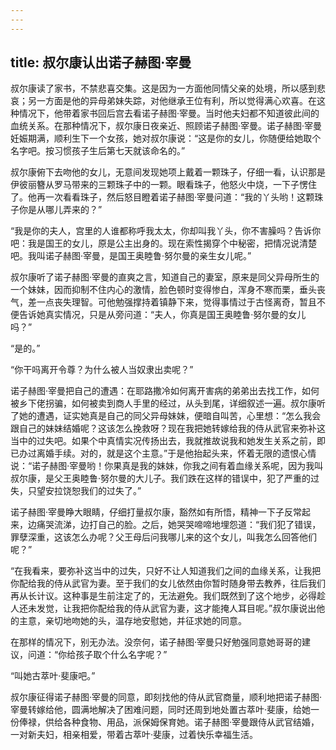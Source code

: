 ```yaml
---
---
---
```

title: 叔尔康认出诺子赫图·宰曼
---




叔尔康读了家书，不禁悲喜交集。这是因为一方面他同情父亲的处境，所以感到悲哀；另一方面是他的异母弟妹失踪，对他继承王位有利，所以觉得满心欢喜。在这种情况下，他带着家书回后宫去看诺子赫图·宰曼。当时他夫妇都不知道彼此间的血统关系。在那种情况下，叔尔康日夜亲近、照顾诺子赫图·宰曼。诺子赫图·宰曼妊娠期满，顺利生下一个女孩，她对叔尔康说：“这是你的女儿，你随便给她取个名字吧。按习惯孩子生后第七天就该命名的。”

叔尔康俯下去吻他的女儿，无意间发现她项上戴着一颗珠子，仔细一看，认识那是伊彼丽簪从罗马带来的三颗珠子中的一颗。眼看珠子，他怒火中烧，一下子愣住了。他再一次看看珠子，然后怒目瞪着诺子赫图·宰曼问道：“我的丫头哟！这颗珠子你是从哪儿弄来的？”

“我是你的夫人，宫里的人谁都称呼我太太，你却叫我丫头，你不害臊吗？告诉你吧：我是国王的女儿，原是公主出身的。现在索性揭穿个中秘密，把情况说清楚吧。我叫诺子赫图·宰曼，是国王奥睦鲁·努尔曼的亲生女儿呢。”

叔尔康听了诺子赫图·宰曼的直爽之言，知道自己的妻室，原来是同父异母所生的一个妹妹，因而抑制不住内心的激情，脸色顿时变得惨白，浑身不寒而栗，垂头丧气，差一点丧失理智。可他勉强撑持着镇静下来，觉得事情过于古怪离奇，暂且不便告诉她真实情况，只是从旁问道：“夫人，你真是国王奥睦鲁·努尔曼的女儿吗？”

“是的。”

“你干吗离开令尊？为什么被人当奴隶出卖呢？”

诺子赫图·宰曼把自己的遭遇：在耶路撒冷如何离开害病的弟弟出去找工作，如何被乡下佬拐骗，如何被卖到商人手里的经过，从头到尾，详细叙述一遍。叔尔康听了她的遭遇，证实她真是自己的同父异母妹妹，便暗自叫苦，心里想：“怎么我会跟自己的妹妹结婚呢？这该怎么挽救呀？现在我把她转嫁给我的侍从武官来弥补这当中的过失吧。如果个中真情实况传扬出去，我就推故说我和她发生关系之前，即已办过离婚手续。对的，就是这个主意。”于是他抬起头来，怀着无限的遗恨心情说：“诺子赫图·宰曼哟！你果真是我的妹妹，你我之间有着血缘关系呢，因为我叫叔尔康，是父王奥睦鲁·努尔曼的大儿子。我们跌在这样的错误中，犯了严重的过失，只望安拉饶恕我们的过失了。”

诺子赫图·宰曼睁大眼睛，仔细打量叔尔康，豁然如有所悟，精神一下子反常起来，边痛哭流涕，边打自己的脸。之后，她哭哭啼啼地埋怨道：“我们犯了错误，罪孽深重，这该怎么办呢？父王母后问我哪儿来的这个女儿，叫我怎么回答他们呢？”

“在我看来，要弥补这当中的过失，只好不让人知道我们之间的血缘关系，让我把你配给我的侍从武官为妻。至于我们的女儿依然由你暂时随身带去教养，往后我们再从长计议。这种事是生前注定了的，无法避免。我们既然到了这个地步，必得趁人还未发觉，让我把你配给我的侍从武官为妻，这才能掩人耳目呢。”叔尔康说出他的主意，亲切地吻她的头，温存地安慰她，并征求她的同意。

在那样的情况下，别无办法。没奈何，诺子赫图·宰曼只好勉强同意她哥哥的建议，问道：“你给孩子取个什么名字呢？”

“叫她古萃叶·斐康吧。”

叔尔康征得诺子赫图·宰曼的同意，即刻找他的侍从武官商量，顺利地把诺子赫图·宰曼转嫁给他，圆满地解决了困难问题，同时还周到地处置古萃叶·斐康，给她一份俸禄，供给各种食物、用品，派保姆保育她。诺子赫图·宰曼跟侍从武官结婚，一对新夫妇，相亲相爱，带着古萃叶·斐康，过着快乐幸福生活。